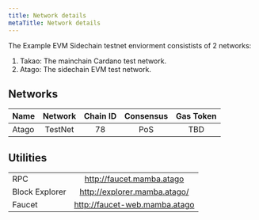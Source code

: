 ```yaml
---
title: Network details
metaTitle: Network details
---
```


The Example EVM Sidechain testnet enviorment consistists of 2 networks:

1. Takao: The mainchain Cardano test network.
2. Atago: The sidechain EVM test network.

## Networks

| Name | Network | Chain ID  | Consensus | Gas Token |
| --- | :---: | :---: | :---: | :---: |
| Atago | TestNet | 78 | PoS | TBD |

## Utilities

|  |  | 
| --- | :---: |
| RPC | http://faucet.mamba.atago |
| Block Explorer |http://explorer.mamba.atago/  |
| Faucet | http://faucet-web.mamba.atago  |
